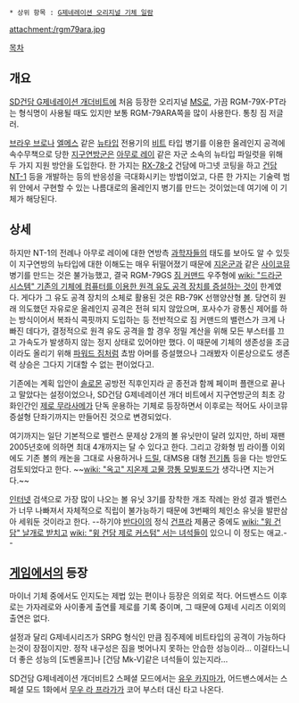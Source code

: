  * 상위 항목 : [[G제네레이션 오리지널 기체 일람]]

attachment:/rgm79ara.jpg

[[목차]]

== 개요 ==
[[SD건담 G제네레이션 개더비트]]에 처음 등장한 오리지널 [[MS]]로, 가끔 RGM-79X-PT라는 형식명이 사용될 때도 있지만 보통 RGM-79ARA쪽을 많이 사용한다. 통칭 짐 저글러.

[[브라우 브로]]나 [[엘메스]] 같은 [[뉴타입]] 전용기의 [[비트]] 타입 병기를 이용한 올레인지 공격에 속수무책으로 당한 [[지구연방군]]은 [[아무로 레이]] 같은 자군 소속의 뉴타입 파일럿을 위해 두 가지 지원 방안을 도입한다. 한 가지는 [[RX-78-2]] 건담에 마그넷 코팅을 하고 [[건담 NT-1]] 등을 개발하는 등의 반응성을 극대화시키는 방법이었고, 다른 한 가지는 기술력 범위 안에서 구현할 수 있는 나름대로의 올레인지 병기를 만드는 것이었는데 여기에 이 기체가 해당된다.

== 상세 ==
하지만 NT-1의 전례나 아무로 레이에 대한 연방측 [[과학자]]들의 태도를 보아도 알 수 있듯이 지구연방의 뉴타입에 대한 이해도는 매우 뒤떨어졌기 때문에 [[지온군]]과 같은 [[사이코뮤]] 병기를 만드는 것은 불가능했고, 결국 RGM-79GS [[짐 커맨드]] 우주형에 [[wiki: "드라군 시스템" 기존의 기체에 컴퓨터를 이용한 원격 유도 공격 장치를 증설하는 것]]이 한계였다. 게다가 그 유도 공격 장치의 소체로 활용된 것은 RB-79K 선행양산형 [[볼]]. 당연히 원래 의도했던 자유로운 올레인지 공격은 전혀 되지 않았으며, 포사수가 광통신 제어를 하는 방식이어서 복좌식 콕핏까지 도입하는 등 전반적으로 짐 커맨드의 밸런스가 크게 나빠진 데다가, 결정적으로 원격 유도 공격을 할 경우 정밀 계산을 위해 모든 부스터를 끄고 가속도가 발생하지 않는 정지 상태로 있어야만 했다. 이 때문에 기체의 생존성을 조금이라도 올리기 위해 [[파워드 짐]]처럼 쵸밤 아머를 증설했으나 그래봤자 이론상으로도 생존력 상승은 그다지 기대할 수 없는 편이었다고.

기존에는 계획 입안이 [[솔로몬]] 공방전 직후인지라 곧 종전과 함께 페이퍼 플랜으로 끝나고 말았다는 설정이었으나, SD건담 G제네레이션 개더 비트에서 지구연방군의 최초 강화인간인 [[제로 무라사메]]가 단독 운용하는 기체로 등장하면서 이후로는 적어도 사이코뮤 증설형 단좌기까지는 만들어진 것으로 변경되었다.

여기까지는 일단 기본적으로 밸런스 문제상 2개의 볼 유닛만이 달려 있지만, 하비 재팬 2005년호에 의하면 최대 4개까지는 달 수 있다고 한다. 그리고 강화형 빔 라이플 이외에도 기존 볼의 캐논을 그대로 사용하거나 [[드릴]], 대MS용 대형 [[전기톱]] 등을 다는 방안도 검토되었다고 한다. ~~[[wiki: "옥고" 지온제 고물 깡통 모빌포드]]가 생각나면 지는거다.~~

[[인터넷]] 검색으로 가장 많이 나오는 볼 유닛 3기를 장착한 개조 작례는 완성 결과 밸런스가 너무 나빠져서 자체적으로 직립이 불가능하기 때문에 3번째의 체인소 유닛을 발판삼아 세워둔 것이라고 한다. --하기야 [[반다이]]의 정식 [[건프라]] 제품군 중에도 [[wiki: "윙 건담" 날개로 받치고]] [[wiki: "윙 건담 제로 커스텀" 서는 녀석들]]이 있으니 이 정도는 애교.--

== [[게임]]에서의 등장 ==
마이너 기체 중에서도 인지도는 제법 있는 편이나 등장은 의외로 적다. 어드밴스드 이후로는 가자레로와 사이좋게 출연률 제로를 기록 중이며, 그 때문에 G제네 시리즈 이외의 출연은 없다.

설정과 달리 G제네시리즈가 SRPG 형식인 만큼 짐주제에 비트타입의 공격이 가능하다는것이 장점이지만. 정작 내구성은 짐을 벗어나지 못하는 안습한 성능이라... 이걸타느니 더 좋은 성능의 [도벤울프]나 [건담 Mk-V]같은 녀석들이 있는지라...

SD건담 G제네레이션 개더비트2 스페셜 모드에서는 [[유우 카지마]]가, 어드밴스에서는 스페셜 모드 1화에서 [[무우 라 프라가]]가 코어 부스터 대신 타고 나온다.
